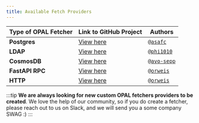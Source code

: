 ```yaml
---
title: Available Fetch Providers
---
```


| Type of OPAL Fetcher | Link to GitHub Project                                                                                                                     | Authors                                    |
| -------------------- | ------------------------------------------------------------------------------------------------------------------------------------------ | ------------------------------------------ |
| **Postgres**         | [View here](https://github.com/permitio/opal-fetcher-postgres)                                                                             | [`@asafc`](https://github.com/asafc)       |
| **LDAP**             | [View here](https://github.com/phi1010/opal-fetcher-ldap)                                                                                  | [`@phi1010`](https://github.com/phi1010)   |
| **CosmosDB**         | [View here](https://github.com/avo-sepp/opal-fetcher-cosmos)                                                                               | [`@avo-sepp`](https://github.com/avo-sepp) |
| **FastAPI RPC**      | [View here](https://github.com/permitio/opal/blob/master/packages/opal-common/opal_common/fetcher/providers/fastapi_rpc_fetch_provider.py) | [`@orweis`](https://github.com/orweis)     |
| **HTTP**             | [View here](https://github.com/permitio/opal/blob/master/packages/opal-common/opal_common/fetcher/providers/http_fetch_provider.py)        | [`@orweis`](https://github.com/orweis)     |

:::tip
**We are always looking for new custom OPAL fetchers providers to be created**. We love the help of our community, so if you
do create a fetcher, please reach out to us on Slack, and we will send you a some company SWAG :)
:::
